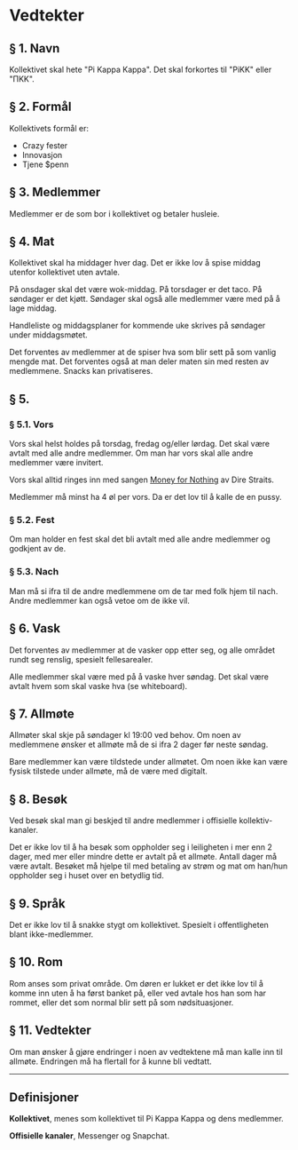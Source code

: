 # Vedtekter

## § 1. Navn

Kollektivet skal hete "Pi Kappa Kappa". Det skal forkortes til "PiKK" eller "<span className="font-display">ΠΚΚ</span>".

## § 2. Formål

Kollektivets formål er:

- Crazy fester
- Innovasjon
- Tjene $penn

## § 3. Medlemmer

Medlemmer er de som bor i kollektivet og betaler husleie.

## § 4. Mat

Kollektivet skal ha middager hver dag. Det er ikke lov å spise middag utenfor kollektivet uten avtale.

På onsdager skal det være wok-middag. På torsdager er det taco. På søndager er det kjøtt. Søndager skal også alle medlemmer være med på å lage middag.

Handleliste og middagsplaner for kommende uke skrives på søndager under middagsmøtet.

Det forventes av medlemmer at de spiser hva som blir sett på som vanlig mengde mat. Det forventes også at man deler maten sin med resten av medlemmene. Snacks kan privatiseres.

## § 5.

### § 5.1. Vors

Vors skal helst holdes på torsdag, fredag og/eller lørdag. Det skal være avtalt med alle andre medlemmer. Om man har vors skal alle andre medlemmer være invitert.

Vors skal alltid ringes inn med sangen [Money for Nothing](https://open.spotify.com/track/4bO6DljpuAeQh6HS20i0I5?si=7eaf1764f56c4811) av Dire Straits.

Medlemmer må minst ha 4 øl per vors. Da er det lov til å kalle de en pussy.

### § 5.2. Fest

Om man holder en fest skal det bli avtalt med alle andre medlemmer og godkjent av de.

### § 5.3. Nach

Man må si ifra til de andre medlemmene om de tar med folk hjem til nach. Andre medlemmer kan også vetoe om de ikke vil.

## § 6. Vask

Det forventes av medlemmer at de vasker opp etter seg, og alle området rundt seg renslig, spesielt fellesarealer.

Alle medlemmer skal være med på å vaske hver søndag. Det skal være avtalt hvem som skal vaske hva (se whiteboard).

## § 7. Allmøte

Allmøter skal skje på søndager kl 19:00 ved behov. Om noen av medlemmene ønsker et allmøte må de si ifra 2 dager før neste søndag.

Bare medlemmer kan være tildstede under allmøtet. Om noen ikke kan være fysisk tilstede under allmøte, må de være med digitalt.

## § 8. Besøk

Ved besøk skal man gi beskjed til andre medlemmer i offisielle kollektiv-kanaler.

Det er ikke lov til å ha besøk som oppholder seg i leiligheten i mer enn 2 dager, med mer eller mindre dette er avtalt på et allmøte. Antall dager må være avtalt. Besøket må hjelpe til med betaling av strøm og mat om han/hun oppholder seg i huset over en betydlig tid.

## § 9. Språk

Det er ikke lov til å snakke stygt om kollektivet. Spesielt i offentligheten blant ikke-medlemmer.

## § 10. Rom

Rom anses som privat område. Om døren er lukket er det ikke lov til å komme inn uten å ha først banket på, eller ved avtale hos han som har rommet, eller det som normal blir sett på som nødsituasjoner.

## § 11. Vedtekter

Om man ønsker å gjøre endringer i noen av vedtektene må man kalle inn til allmøte. Endringen må ha flertall for å kunne bli vedtatt.

---

## Definisjoner

**Kollektivet**, menes som kollektivet til Pi Kappa Kappa og dens medlemmer.

**Offisielle kanaler**, Messenger og Snapchat.

